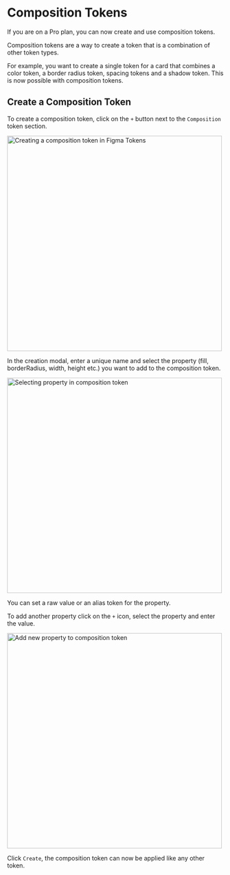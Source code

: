 # Composition Tokens 

If you are on a Pro plan, you can now create and use composition tokens.

Composition tokens are a way to create a token that is a combination of other token types.

For example, you want to create a single token for a card that combines a color token, a border radius token, spacing tokens and a shadow token. This is now possible with composition tokens.



<ReactPlayer
  muted
  width="100%"
  height="auto"
  loop
  playing
  controls
  url="/composition-tokens.MP4"
/>

## Create a Composition Token

To create a composition token, click on the `+` button next to the `Composition` token section. 

<img src='/composition-1.png' alt="Creating a composition token in Figma Tokens" width="500" />

In the creation modal, enter a unique name and select the property (fill, borderRadius, width, height etc.) you want to add to the composition token.

<img src='/composition-select-property.png' alt="Selecting property in composition token" width="500" />

You can set a raw value or an alias token for the property.

To add another property click on the `+` icon, select the property and enter the value.

<img src='/composition-add-property.png' alt="Add new property to composition token" width="500" />

Click `Create`, the composition token can now be applied like any other token.
